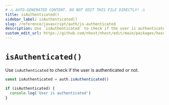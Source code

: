 ```yaml
---
# ⚠️ AUTO-GENERATED CONTENT. DO NOT EDIT THIS FILE DIRECTLY! ⚠️
title: isAuthenticated()
sidebar_label: isAuthenticated()
slug: /reference/javascript/auth/is-authenticated
description: Use `isAuthenticated` to check if the user is authenticated or not.
custom_edit_url: https://github.com/nhost/nhost/edit/main/packages/hasura-auth-js/src/hasura-auth-client.ts#L550
---
```


# `isAuthenticated()`

Use `isAuthenticated` to check if the user is authenticated or not.

```ts
const isAuthenticated = auth.isAuthenticated()

if (isAuthenticated) {
  console.log('User is authenticated')
}
```
